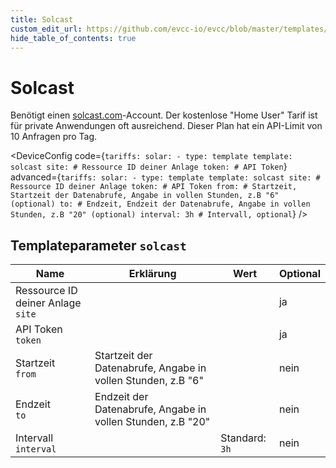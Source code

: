 ```yaml
---
title: Solcast
custom_edit_url: https://github.com/evcc-io/evcc/blob/master/templates/definition/tariff/solcast.yaml
hide_table_of_contents: true
---
```



# Solcast

<div className="device-detail-container">
  <div className="device-detail-content">
    <DeviceFeatures features="Global" />

Benötigt einen [solcast.com](https://solcast.com/free-rooftop-solar-forecasting)-Account. Der kostenlose "Home User" Tarif ist für private Anwendungen oft ausreichend. Dieser Plan hat ein API-Limit von 10 Anfragen pro Tag.


<DeviceConfig code={`tariffs:
    solar:
      - type: template
        template: solcast
        site: # Ressource ID deiner Anlage
        token: # API Token`} advanced={`tariffs:
    solar:
      - type: template
        template: solcast
        site: # Ressource ID deiner Anlage
        token: # API Token
        from: # Startzeit, Startzeit der Datenabrufe, Angabe in vollen Stunden, z.B "6" (optional)
        to: # Endzeit, Endzeit der Datenabrufe, Angabe in vollen Stunden, z.B "20" (optional)
        interval: 3h # Intervall, optional`} />
  </div>
  <div className="device-detail-icon">
    <evcc-icon
      type="tariff"
      name="solcast"
      size="400px"
      alt="Solcast"
      className="device-detail-icon-img"
    ></evcc-icon>
  </div>
</div>

## Templateparameter `solcast`

| Name | Erklärung | Wert | Optional |
|-----------|-----------|------|----------|
| Ressource ID deiner Anlage<br/>`site` |  |  | ja |
| API Token<br/>`token` |  |  | ja |
| Startzeit<br/>`from` | Startzeit der Datenabrufe, Angabe in vollen Stunden, z.B "6" |  | nein |
| Endzeit<br/>`to` | Endzeit der Datenabrufe, Angabe in vollen Stunden, z.B "20" |  | nein |
| Intervall<br/>`interval` |  | Standard: `3h` | nein |

